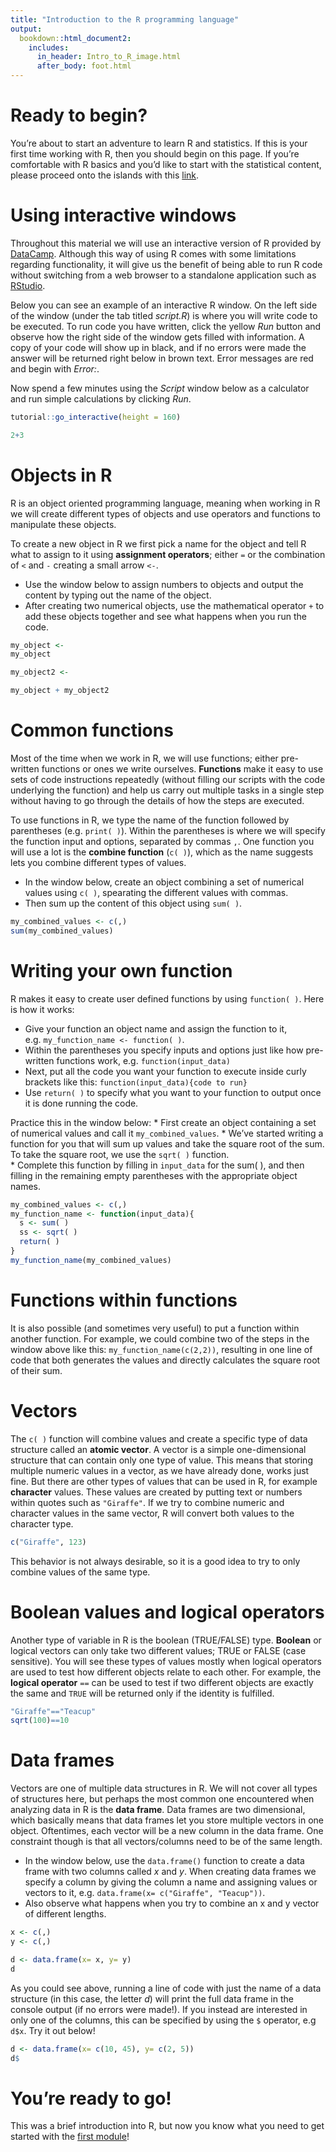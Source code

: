 ```yaml
---
title: "Introduction to the R programming language"
output:
  bookdown::html_document2:
    includes:
      in_header: Intro_to_R_image.html
      after_body: foot.html
---
```

# Ready to begin? 
You’re about to start an adventure to learn R and statistics. If this is your first time working with R, then you should begin on this page. If you’re comfortable with R basics and you’d like to start with the statistical content, please proceed onto the islands with this [link](mean.html).

# Using interactive windows
Throughout this material we will use an interactive version of R provided by [DataCamp](https://www.datacamp.com/). Although this way of using R comes with some limitations regarding functionality, it will give us the benefit of being able to run R code without switching from a web browser to a standalone application such as [RStudio](https://www.rstudio.com/). 

Below you can see an example of an interactive R window. On the left side of the window (under the tab titled *script.R*) is where you will write code to be executed. To run code you have written, click the yellow *Run* button and observe how the right side of the window gets filled with information. A copy of your code will show up in black, and if no errors were made the answer will be returned right below in brown text. Error messages are red and begin with *Error:*. 

Now spend a few minutes using the *Script* window below as a calculator and run simple calculations by clicking *Run*.


```r
tutorial::go_interactive(height = 160)
```

```r
2+3
```

# Objects in R
R is an object oriented programming language, meaning when working in R we will create different types of objects and use operators and functions to manipulate these objects. 

To create a new object in R we first pick a name for the object and tell R what to assign to it using **assignment operators**; either `=` or the combination of `<` and `-` creating a small arrow `<-`. 

* Use the window below to assign numbers to objects and output the content by typing out the name of the object.
* After creating two numerical objects, use the mathematical operator `+` to add these objects together and see what happens when you run the code.

```r
my_object <- 
my_object

my_object2 <- 

my_object + my_object2
```

# Common functions
Most of the time when we work in R, we will use functions; either pre-written functions or ones we write ourselves. **Functions** make it easy to use sets of code instructions repeatedly (without filling our scripts with the code underlying the function) and help us carry out multiple tasks in a single step without having to go through the details of how the steps are executed. 

To use functions in R, we type the name of the function followed by parentheses (e.g. `print( )`). Within the parentheses is where we will specify the function input and options, separated by commas `,`. One function you will use a lot is the **combine function** (`c( )`), which as the name suggests lets you combine different types of values. 

* In the window below, create an object combining a set of numerical values using `c( )`, spearating the different values with commas. 
* Then sum up the content of this object using `sum( )`.


```r
my_combined_values <- c(,) 
sum(my_combined_values)
```

# Writing your own function
R makes it easy to create user defined functions by using `function( )`. Here is how it works:

  * Give your function an object name and assign the function to it, e.g. `my_function_name <- function( )`. 
  * Within the parentheses you specify inputs and options just like how pre-written functions work, e.g. `function(input_data)`
  * Next, put all the code you want your function to execute inside curly brackets like this: `function(input_data){code to run}`
  * Use `return( )` to specify what you want to your function to output once it is done running the code. 
  
Practice this in the window below:
  * First create an object containing a set of numerical values and call it `my_combined_values`. 
  * We've started writing a function for you that will sum up values and take the square root of the sum. To take the square root, we use the `sqrt( )` function.  
  * Complete this function by filling in `input_data` for the sum( ), and then filling in the remaining empty parentheses with the appropriate object names.

```r
my_combined_values <- c(,) 
my_function_name <- function(input_data){
  s <- sum( )
  ss <- sqrt( )
  return( )
}
my_function_name(my_combined_values)
```

# Functions within functions
It is also possible (and sometimes very useful) to put a function within another function. For example, we could combine two of the steps in the window above like this: `my_function_name(c(2,2))`, resulting in one line of code that both generates the values and directly calculates the square root of their sum.

# Vectors
The `c( )` function will combine values and create a specific type of data structure called an **atomic vector**. A vector is a simple one-dimensional structure that can contain only one type of value. This means that storing multiple numeric values in a vector, as we have already done, works just fine. But there are other types of values that can be used in R, for example **character** values. These values are created by putting text or numbers within quotes such as `"Giraffe"`. If we try to combine numeric and character values in the same vector, R will convert both values to the character type.  

```r
c("Giraffe", 123)
```

This behavior is not always desirable, so it is a good idea to try to only combine values of the same type.

# Boolean values and logical operators
Another type of variable in R is the boolean (TRUE/FALSE) type. **Boolean** or logical vectors can only take two different values; TRUE or FALSE (case sensitive). You will see these types of values mostly when logical operators are used to test how different objects relate to each other. For example, the **logical operator** `==` can be used to test if two different objects are exactly the same and `TRUE` will be returned only if the identity is fulfilled.


```r
"Giraffe"=="Teacup"
sqrt(100)==10
```


# Data frames
Vectors are one of multiple data structures in R. We will not cover all types of structures here, but perhaps the most common one encountered when analyzing data in R is the **data frame**. Data frames are two dimensional, which basically means that data frames let you store multiple vectors in one object. Oftentimes, each vector will be a new column in the data frame. One constraint though is that all vectors/columns need to be of the same length. 

* In the window below, use the `data.frame()` function to create a data frame with two columns called *x* and *y*. When creating data frames we specify a column by giving the column a name and assigning values or vectors to it, e.g. `data.frame(x= c("Giraffe", "Teacup"))`. 
* Also observe what happens when you try to combine an x and y vector of different lengths. 

```r
x <- c(,)
y <- c(,)

d <- data.frame(x= x, y= y)
d
```

As you could see above, running a line of code with just the name of a data structure (in this case, the letter *d*) will print the full data frame in the console output (if no errors were made!). If you instead are interested in only one of the columns, this can be specified by using the `$` operator, e.g `d$x`. Try it out below!

```r
d <- data.frame(x= c(10, 45), y= c(2, 5))
d$
```

# You're ready to go! 
This was a brief introduction into R, but now you know what you need to get started with the [first module](mean.html)! 
